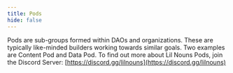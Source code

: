 ```yaml
---
title: Pods
hide: false
---
```


Pods are sub-groups formed within DAOs and organizations. These are typically like-minded builders working towards similar goals. Two examples are Content Pod and Data Pod. To find out more about Lil Nouns Pods, join the Discord Server: [https://discord.gg/lilnouns](https://discord.gg/lilnouns)
